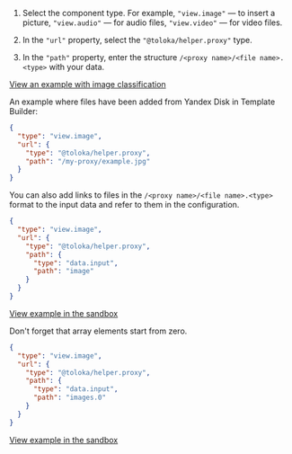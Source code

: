 1. Select the component type. For example, `"view.image"` — to insert a picture, `"view.audio"` — for audio files, `"view.video"` — for video files.

1. In the `"url"` property, select the `"@toloka/helper.proxy"` type.

1. In the `"path"` property, enter the structure `/<proxy name>/<file name>.<type>` with your data.

[View an example with image classification](https://ya.cc/t/c2viz8T_4FAL9p)

An example where files have been added from Yandex Disk in Template Builder:

```json
{
  "type": "view.image",
  "url": {
    "type": "@toloka/helper.proxy",
    "path": "/my-proxy/example.jpg"
  }
}
```

You can also add links to files in the `/<proxy name>/<file name>.<type>` format to the input data and refer to them in the configuration.

<Cut title="Single image">

```json
{
  "type": "view.image",
  "url": {
    "type": "@toloka/helper.proxy",
    "path": {
      "type": "data.input",
      "path": "image"
    }
  }
}
```

[View example in the sandbox](https://ya.cc/t/gnPtsSaq4FAZYa)

</Cut>

<Cut title="Multiple images">

<Note mode="tip" title="Tip">

Don't forget that array elements start from zero.

</Note>

```json
{
  "type": "view.image",
  "url": {
    "type": "@toloka/helper.proxy",
    "path": {
      "type": "data.input",
      "path": "images.0"
    }
  }
}
```

[View example in the sandbox](https://ya.cc/t/wB1pCU8D4FALz3)

</Cut>